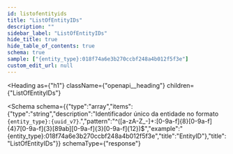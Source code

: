 ```yaml
---
id: listofentityids
title: "ListOfEntityIDs"
description: ""
sidebar_label: "ListOfEntityIDs"
hide_title: true
hide_table_of_contents: true
schema: true
sample: ["{entity_type}:018f74a6e3b270ccbf248a4b012f5f3e"]
custom_edit_url: null
---
```


<!-- DO NOT EDIT THIS FILE DIRECTLY! -->
<!-- IT IS AUTOMATICALLY GENERATED FROM THE YAML FILES IN THE OAS FOLDER -->
<!-- These files are automatically generated by npm `run apidocs` scripts. -->
<!-- Any manual changes will be lost on the next automatic generation. -->
<!-- To modify the documentation or the OpenAPI specification, edit the appropriate source files in the `oas` folder. -->


<Heading
  as={"h1"}
  className={"openapi__heading"}
  children={"ListOfEntityIDs"}
>
</Heading>





<Schema
  schema={{"type":"array","items":{"type":"string","description":"Identificador único da entidade no formato `{entity_type}:{uuid_v7}`.","pattern":"^([a-zA-Z_-]+:[0-9a-f]{8}[0-9a-f]{4}7[0-9a-f]{3}[89ab][0-9a-f]{3}[0-9a-f]{12})$","example":"{entity_type}:018f74a6e3b270ccbf248a4b012f5f3e","title":"EntityID"},"title":"ListOfEntityIDs"}}
  schemaType={"response"}
>
  
</Schema>
